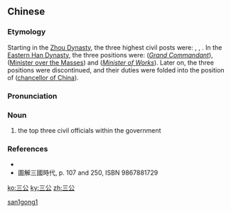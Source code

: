 ==Chinese==
{{zh-forms}}

===Etymology===
Starting in the [[w:Zhou Dynasty|Zhou Dynasty]], the three highest civil posts were: {{zh-l|太師}}, {{zh-l|太傅}}, {{zh-l|太保}}. In the [[w:Han Dynasty|Eastern Han Dynasty]], the three positions were: {{zh-l|太尉}} (''[[w:Three Excellencies|Grand Commandant]]''), {{zh-l|司徒}} ([[w:Minister over the Masses|Minister over the Masses]]) and {{zh-l|司空}} (''[[w:Three Excellencies|Minister of Works]]''). Later on, the three positions were discontinued, and their duties were folded into the position of {{zh-l|丞相}} ([[w:chancellor of China|chancellor of China]]).

===Pronunciation===
{{zh-pron
|m=sāngōng
|c=saam1 gung1
|mn=sam-kong
|cat=n
}}

===Noun===
{{zh-noun}}

# {{lb|zh|archaic}} the top three civil officials within the government

===References===
* {{pedialite|Chancellor of China}}
* 圖解三國時代, p. 107 and 250, ISBN 9867881729

[[Category:Mandarin archaic terms|san1gong1]]

[[ko:三公]]
[[ky:三公]]
[[zh:三公]]